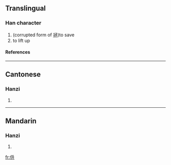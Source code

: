 ==Translingual==
===Han character===
{{Han char|rn=9|rad=人|as=04|sn=6|four=|canj=人竹廿 (OHT)}}
# (corrupted form of [[拯]])to save
# to lift up
====References====
{{Han ref|kx=0096.110|hdz=10123.010|uh=343C|ud=13372}}

----
==Cantonese==
===Hanzi===
{{yue-hanzi|jyut=|y=ching2}}
# {{defn|Cantonese}}

----
==Mandarin==
===Hanzi===
{{cmn-hanzi|pin=[[chèng]] ([[cheng4]]), [[zhěng]] ([[zheng3]])|wg=ch'eng<sup>4</sup>, cheng<sup>3</sup>}}
# {{defn|Mandarin}}

[[fr:㐼]]
